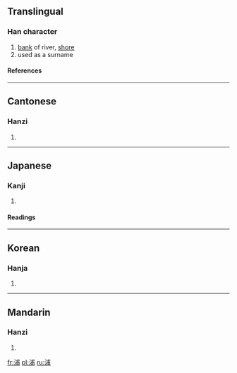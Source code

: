 ==Translingual==
===Han character===
{{Han char|rn=85|rad=水|as=07|sn=10|four=3312<sub>7</sub>|canj=水戈十月 (EIJB)}}
# [[bank]] of river, [[shore]]
# used as a surname
====References====
{{Han ref|kx=0624.110|dkj=17475|dj=1021.250|hdz=31619.120|uh=6D66|ud=28006|bh=AEFA|bd=44794}}

----
==Cantonese==
===Hanzi===
{{yue-hanzi|jyut=|y=pou2}}
# {{defn|Cantonese}}

----
==Japanese==
===Kanji===
{{ja-kanji|grade=c|rs=水07}}
# {{defn|Japanese}} 
====Readings====
{{ja-readings|on=[[ほ]] (ho)|kun=[[うら]] (ura)}}

----
==Korean==
===Hanja===
{{ko-hanja|hangeul=[[포]]|eumhun=|rv=po|mr=p'o|y=pho}}
# {{defn|Korean}}

----
==Mandarin==
===Hanzi===
{{cmn-hanzi|pin=[[gǎo]] (gao3), [[gé]] (ge2), [[pǔ]] (pu3)|wg=kao<sup>3</sup>, ko<sup>2</sup>, p'u<sup>3</sup>}}
# {{defn|Mandarin}}

[[fr:浦]]
[[pl:浦]]
[[ru:浦]]